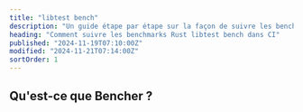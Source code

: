 ```yaml
---
title: "libtest bench"
description: "Un guide étape par étape sur la façon de suivre les benchmarks Rust libtest bench dans CI"
heading: "Comment suivre les benchmarks Rust libtest bench dans CI"
published: "2024-11-19T07:10:00Z"
modified: "2024-11-21T07:14:00Z"
sortOrder: 1
---
```



<Intro
  text="comment faire le benchmark du code Rust avec libtest bench"
  url="/fr/learn/benchmarking/rust/libtest-bench/"
  name="libtest bench"
/>

## Qu'est-ce que Bencher ?

<BencherIntro />

<Steps
  adapter="rust_bench"
  url="/fr/docs/explanation/adapters/#-rust-bench"
/>

<RustBench />

<CallToAction lang={Language.fr} />